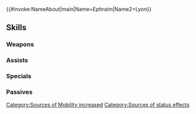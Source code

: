 {{#invoke:NameAbout|main|Name=Ephraim|Name2=Lyon}}{{HeroPage Tabs}}
{{Hero Infobox
|Name=Ephraim
|Title=Dynastic Duo
|WeaponType=Blue Lance
|Origin=Fire Emblem: The Sacred Stones
|Gender=MM
|duo=Infantry and armored allies within 2 spaces of unit (including unit) can move 1 extra space. (That turn only. Does not stack.)
|secondPerson=Lyon
|Duel=185
|MoveType=Infantry
|actorJP=八代拓,中村悠一
|actorEN=Greg Chun,Mark P. Whitten
|artist=山田孝太郎
|additionDate=November 6, 2019
|releaseDate=November 7, 2019
|TagID=比翼エフラム
|InternalID=441
|Properties=duo,specRate_202208,notRandomized
|cv1=7
|cv2=100200
|description=The princes of Renais and Grado. As heirs to allied kingdoms, they were raised with a strong bond with one another. They appear in Fire Emblem: The Sacred Stones.
}}
{{Stats Page
|Lv1HP=19|Lv1ATK=9|Lv1SPD=8|Lv1DEF=9|Lv1RES=6
|GRHP=50|GRATK=70|GRSPD=50|GRDEF=65|GRRES=45
}}
==Skills==
===Weapons===
{{Weapons Table
|weapon1=Iron Lance
|weapon1Default=1
|weapon1Unlock=1
|weapon2=Steel Lance
|weapon2Default=3
|weapon2Unlock=2
|weapon3=Slaying Spear
|weapon3Default=4
|weapon3Unlock=3
|weapon4=Reginleif
|weapon4Default=5
|weapon4Unlock=5
}}
===Assists===
{{Assists Table
}}
===Specials===
{{Specials Table
|special1=Dragon Gaze
|special1Default=4
|special1Unlock=3
|special2=Draconic Aura
|special2Default=
|special2Unlock=4
}}
===Passives===
{{Passives Table
|passiveA1=Heavy Blade 1
|passiveA2=Heavy Blade 2
|passiveA3=Heavy Blade 3
|passiveA4=Heavy Blade 4
|passiveA1Unlock=2
|passiveA2Unlock=3
|passiveA3Unlock=4
|passiveA4Unlock=5
|passiveB1=Lull Atk/Def 1
|passiveB2=Lull Atk/Def 2
|passiveB3=Lull Atk/Def 3
|passiveB1Unlock=3
|passiveB2Unlock=4
|passiveB3Unlock=5
|passiveC1=Odd Atk Wave 1
|passiveC2=Odd Atk Wave 2
|passiveC3=Odd Atk Wave 3
|passiveC1Unlock=1
|passiveC2Unlock=2
|passiveC3Unlock=4
}}
{{Heroes Navbox}}
[[Category:Sources of Mobility increased]][[Category:Sources of status effects]]